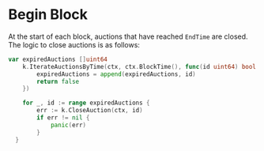 



# Begin Block

At the start of each block, auctions that have reached `EndTime` are closed. The logic to close auctions is as follows:

```go
var expiredAuctions []uint64
	k.IterateAuctionsByTime(ctx, ctx.BlockTime(), func(id uint64) bool {
		expiredAuctions = append(expiredAuctions, id)
		return false
	})

	for _, id := range expiredAuctions {
		err := k.CloseAuction(ctx, id)
		if err != nil {
			panic(err)
		}
  }
```

